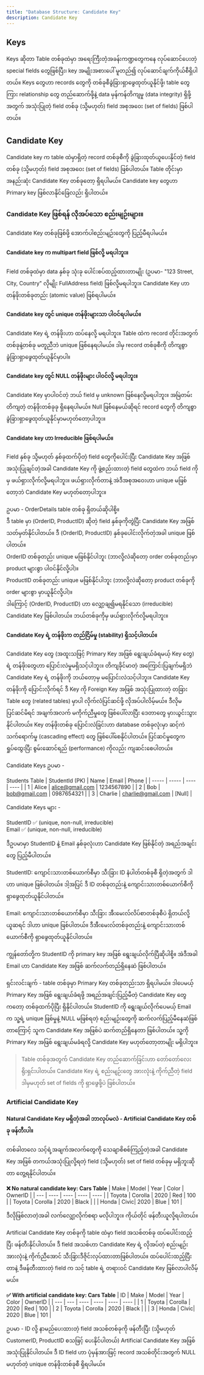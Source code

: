 ```yaml
---
title: "Database Structure: Candidate Key"
description: Candidate Key
---
```

## Keys

Keys ဆိုတာ Table တစ်ခုထဲမှာ အရေးကြီးတဲဲ့အခန်းကဏ္ဍတွေကနေ လုပ်ဆောင်ပေးတဲ့ special fields တွေဖြစ်ပြီး၊ key အမျိုးအစားပေါ် မူတည်၍ လုပ်ဆောင်ချက်ကိုယ်စီရှိပါတယ်။
Keys တွေဟာ records တွေကို တစ်ခုစီခွဲခြားရှာဖွေထုတ်ယူနိုင်ဖို့၊ table တွေကြား relationship တွေ တည်ဆောက်ဖို့နဲ့ data မှန်ကန်တိကျမှု (data integrity) ရှိဖို့အတွက်
အသုံးပြုတဲ့ field တစ်ခု (သို့မဟုတ်) field အစုအဝေး (set of fields) ဖြစ်ပါတယ်။

## Candidate Key

Candidate key က table ထဲမှာရှိတဲ့ record တစ်ခုစီကို ခွဲခြားထုတ်ယူပေးနိုင်တဲ့ field တစ်ခု (သို့မဟုတ်) field အစုအဝေး (set of fields) ဖြစ်ပါတယ်။
Table တိုင်းမှာ အနည်းဆုံး Candidate Key တစ်ခုတော့ ရှိရပါမယ်။ Candidate key တွေဟာ Primary key ဖြစ်လာနိုင်ခြေလည်း ရှိပါတယ်။

### Candidate Key ဖြစ်ရန် လိုအပ်သော စည်းမျဉ်းများ။

Candidate Key တစ်ခုဖြစ်ဖို့ အောက်ပါစည်းမျဉ်းတွေကို ပြည့်မီရပါမယ်။

#### Candidate key က multipart field ဖြစ်လို့ မရပါဘူး။

Field တစ်ခုထဲမှာ data နှစ်ခု သုံးခု ပေါင်းစပ်ထည့်ထားတာမျိုး (ဥပမာ- "123 Street, City, Country" လိုမျိုး FullAddress field) ဖြစ်လို့မရပါဘူး။ 
Candidate Key ဟာ တန်ဖိုးတစ်ခုတည်း (atomic value) ဖြစ်ရပါမယ်။

#### Candidate key တွင် unique တန်ဖိုးများသာ ပါဝင်ရပါမယ်။

Candidate Key ရဲ့ တန်ဖိုးဟာ ထပ်နေလို့ မရပါဘူး။ Table ထဲက record တိုင်းအတွက် တစ်ခုနဲ့တစ်ခု မတူညီဘဲ unique ဖြစ််နေရပါမယ်။ ဒါမှ record တစ်ခုစီကို တိကျစွာ ခွဲခြားရှာဖွေထုတ်ယူနိုင်မှာပါ။

#### Candidate key တွင် NULL တန်ဖိုးများ ပါဝင်လို့ မရပါဘူး။

Candidate Key မှာပါဝင်တဲ့ ဘယ် field မှ unknown ဖြစ်နေလို့မရပါဘူး။ အမြဲတမ်း တိကျတဲ့ တန်ဖိုးတစ်ခုခု ရှိနေရပါမယ်။ Null ဖြစ််နေမယ်ဆိုရင် record တွေကို တိကျစွာ ခွဲခြားရှာဖွေထုတ်ယူနိုင်မှာမဟုတ်တော့ပါဘူး။

#### Candidate key ဟာ Irreducible ဖြစ်ရပါမယ်။ 

Field နှစ်ခု သို့မဟုတ် နှစ်ခုထက်ပိုတဲ့ field တွေကိုပေါင်းပြီး Candidate Key အဖြစ် အသုံးပြုချင်တဲ့အခါ Candidate Key ကို ဖွဲ့စည်းထားတဲ့ field တွေထဲက ဘယ် field ကိုမှ ဖယ်ရှားလိုက်လို့မရပါဘူး။ ဖယ်ရှားလိုက်တာနဲ့ 
အဲဒီအစုအဝေးဟာ unique မဖြစ်တော့ဘဲ Candidate Key မဟုတ်တော့ပါဘူး။ 

ဥပမာ -  OrderDetails table တစ်ခု ရှိတယ်ဆိုပါစို့။  <br />
ဒီ table မှာ (OrderID, ProductID) ဆိုတဲ့ field နှစ်ခုကိုတွဲပြီး Candidate Key အဖြစ် သတ်မှတ်နိုင်ပါတယ်။ 
ဒီ (OrderID, ProductID) နှစ်ခုပေါင်းလိုက်တဲ့အခါ unique ဖြစ်ပါတယ်။ <br />
OrderID တစ်ခုတည်း unique မဖြစ်နိုင်ပါဘူး (ဘာလို့လဲဆိုတော့ order တစ်ခုတည်းမှာ product များစွာ ပါဝင်နိုင်လို့ပါ)။ <br />
ProductID တစ်ခုတည်း unique မဖြစ်နိုင်ပါဘူး (ဘာလို့လဲဆိုတော့ product တစ်ခုကို order များစွာ မှာယူနိုင်လို့ပါ)။ <br />
ဒါကြောင့် (OrderID, ProductID) ဟာ လျှော့ချ၍မရနိုင်သော (irreducible) Candidate Key ဖြစ်ပါတယ်။ ဘယ်တစ်ခုကိုမှ ဖယ်ရှားလိုက်လို့မရပါဘူး။

#### Candidate Key ရဲ့ တန်ဖိုးက တည်ငြိမ်မှု (stability) ရှိသင့်ပါတယ်။

Candidate Key တွေ (အထူးသဖြင့် Primary Key အဖြစ် ရွေးချယ်ခံရမယ့် Key တွေ) ရဲ့ တန်ဖိုးတွေဟာ ပြောင်းလဲမှုမရှိသင့်ပါဘူး။ တိကျခိုင်မာတဲ့ အကြောင်းပြချက်မရှိဘဲ Candidate Key ရဲ့ တန်ဖိုးကို ဘယ်တော့မှ မပြောင်းလဲသင့်ပါဘူး။
Candidate Key တန်ဖိုးကို ပြောင်းလိုက်ရင် ဒီ Key ကို Foreign Key အဖြစ် အသုံးပြုထားတဲ့ တခြား Table တွေ (related tables) မှာပါ လိုက်လံပြင်ဆင်ဖို့ လိုအပ်ပါလိမ့်မယ်။ 
ဒီလိုမပြင်ဆင်မိရင် အချက်အလက် မကိုက်ညီမှုတွေ ဖြစ်ပေါ်လာပြီး ဒေတာတွေ မှားယွင်းသွားနိုင်ပါတယ်။ 
Key တန်ဖိုးတစ်ခု ပြောင်းလဲခြင်းဟာ database တစ်ခုလုံးမှာ ဆင့်ကဲသက်ရောက်မှု (cascading effect) တွေ ဖြစ်ပေါ်စေနိုင်ပါတယ်။ 
ပြင်ဆင်မှုတွေက ရှုပ်ထွေးပြီး စွမ်းဆောင်ရည် (performance) ကိုလည်း ကျဆင်းစေပါတယ်။

Candidate Keys ဥပမာ - 

Students Table
| StudentId (PK) | Name | Email | Phone |
| ----- | ----- | ---- | ---- | 
| 1 | Alice | alice@gmail.com | 1234567890 |
| 2 | Bob | bob@gmail.com | 0987654321 |
| 3 | Charlie | charlie@gmail.com | [Null] |

Candidate Keys များ - 

StudentID ✅ (unique, non-null, irreducible) <br />
Email ✅ (unique, non-null, irreducible)

ဒီဥပမာမှာ StudentID နဲ့ Email နှစ်ခုလုံးဟာ Candidate Key ဖြစ်နိုင်တဲ့ အရည်အချင်းတွေ ပြည့်မီပါတယ်။

StudentID: ကျောင်းသားတစ်ယောက်စီမှာ သီးခြား ID နံပါတ်တစ်ခုစီ ရှိတဲ့အတွက် ဒါဟာ unique ဖြစ်ပါတယ်။ ဒါ့အပြင် ဒီ ID တစ်ခုတည်းနဲ့ ကျောင်းသားတစ်ယောက်စီကို ရှာဖွေထုတ်ယူနိုင်ပါတယ်။

Email: ကျောင်းသားတစ်ယောက်စီမှာ သီးခြား အီးမေးလ်လိပ်စာတစ်ခုစီပဲ ရှိတယ်လို့ ယူဆရင် ဒါဟာ unique ဖြစ်ပါတယ်။ ဒီအီးမေးလ်တစ်ခုတည်းနဲ့ ကျောင်းသားတစ်ယောက်စီကို ရှာဖွေထုတ်ယူနိုင်ပါတယ်။

ကျွန်တော်တို့က StudentID ကို primary key အဖြစ် ရွေးချယ်လိုက်ပြီဆိုပါစို့။ အဲဒီအခါ Email ဟာ Candidate Key အဖြစ် ဆက်လက်တည်ရှိနေဆဲ ဖြစ်ပါတယ်။

ရှင်းလင်းချက် - table တစ်ခုမှာ Primary Key တစ်ခုတည်းသာ ရှိရပါမယ်။ ဒါပေမယ့် Primary Key အဖြစ် ရွေးချယ်ခံရဖို့ အရည်အချင်းပြည့်မီတဲ့ Candidate Key တွေကတော့ တစ်ခုထက်ပိုပြီး ရှိနိုင်ပါတယ်။ 
StudentID ကို ရွေးချယ်လိုက်ပေမယ့် Email က သူ့ရဲ့  unique ဖြစ်မှုနဲ့ NULL မဖြစ်ရတဲ့ စည်းမျဉ်းတွေကို ဆက်လက်ပြည့်မီနေဆဲဖြစ်တာကြောင့် သူက Candidate Key အဖြစ်ပဲ ဆက်တည်ရှိနေတာ ဖြစ်ပါတယ်။ 
သူ့ကို Primary Key အဖြစ် ရွေးချယ်မခံရလို့ Candidate Key မဟုတ်တော့တာမျိုး မရှိပါဘူး။


> Table တစ်ခုအတွက် Candidate Key တည်ဆောက်ခြင်းဟာ တော်တော်လေး ရိုးရှင်းပါတယ်။ Candidate Key ရဲ့ စည်းမျဉ်းတွေ အားလုံးနဲ့ ကိုက်ညီတဲ့ field ဒါမှမဟုတ် set of fields ကို ရှာဖွေဖို့ပဲ ဖြစ်ပါတယ်။

### Artificial Candidate Key
#### Natural Candidate Key မရှိတဲ့အခါ ဘာလုပ်မလဲ - Artificial Candidate Key တစ်ခု ဖန်တီးပါ။ 
တစ်ခါတလေ သင့်ရဲ့အချက်အလက်တွေကို သေချာစိစစ်ကြည့်တဲ့အခါ Candidate Key အဖြစ် တကယ်အသုံးပြုလို့ရတဲ့ field (သို့မဟုတ်) set of field တစ်ခုမှ မရှိဘူးဆိုတာ တွေ့ရနိုင်ပါတယ်။ 

**❌ No natural candidate key: Cars Table**
| Make | Model | Year | Color | OwnerID |
| --- | ---- | ---- | ---- | ---- |
| Toyota | Corolla | 2020 | Red | 100 | 
| Toyota | Corolla | 2020 | Black |   | 
| Honda | Civic| 2020 | Blue | 101 |


ဒီလိုဖြစ်လာတဲ့အခါ လက်လျှော့လိုက်စရာ မလိုပါဘူး။ ကိုယ်တိုင် ဖန်တီးယူလို့ရပါတယ်။

Artificial Candidate Key တစ်ခုကို table ထဲမှာ field အသစ်တစ်ခု ထပ်ပေါင်းထည့်ပြီး ဖန်တီးနိုင်ပါတယ်။ ဒီ field အသစ်ဟာ Candidate Key ရဲ့ လိုအပ်တဲ့ စည်းမျဉ်းအားလုံးနဲ့ ကိုက်ညီအောင် သီးခြားဒီဇိုင်းလုပ်ထားတာဖြစ်ပါတယ်။ 
ထပ်ပေါင်းထည့်ပြီးတာနဲ့ ဒီဖန်တီးထားတဲ့ field က သင့် table ရဲ့ တရားဝင် Candidate Key ဖြစ်လာပါလိမ့်မယ်။

**✅ With artificial candidate key: Cars Table**
| ID | Make | Model | Year | Color | OwnerID |
| --- | --- | ---- | ---- | ---- | ---- |
| 1 | Toyota | Corolla | 2020 | Red | 100 | 
| 2 | Toyota | Corolla | 2020 | Black |  | 
| 3 | Honda | Civic| 2020 | Blue | 101 |


ဥပမာ - ID လို့ နာမည်ပေးထားတဲ့ field အသစ်တစ်ခုကို ဖန်တီးပြီး (သို့မဟုတ် CustomerID, ProductID စသဖြင့် ပေးနိုင်ပါတယ်) Artificial Candidate Key အဖြစ် အသုံးပြုနိုင်ပါတယ်။ 
ဒီ ID field ဟာ ပုံမှန်အားဖြင့် record အသစ်တိုင်းအတွက် NULL မဟုတ်တဲ့ unique တန်ဖိုးတစ်ခုစီ ရှိရပါမယ်။
